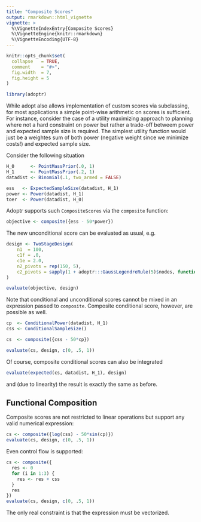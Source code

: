 ---
title: "Composite Scores"
output: rmarkdown::html_vignette
vignette: >
  %\VignetteIndexEntry{Composite Scores}
  %\VignetteEngine{knitr::rmarkdown}
  %\VignetteEncoding{UTF-8}
---

```{r, include = FALSE}
knitr::opts_chunk$set(
  collapse   = TRUE,
  comment    = "#>",
  fig.width  = 7,
  fig.height = 5
)
```

```{r setup}
library(adoptr)
```



While adopt also allows implementation of custom scores via subclassing,
for most applications a simple point-wise arithmetic on scores is
sufficient.
For instance, consider the case of a utility maximizing approach to
planning where not a hard constraint on power but rather a trade-off betweem 
power and expected sample size is required.
The simplest utility function would just be a weightes sum of both
power (negative weight since we minimize costs!) and expected
sample size.

Consider the following situation
```{r}
H_0      <- PointMassPrior(.0, 1)
H_1      <- PointMassPrior(.2, 1)
datadist <- Binomial(.1, two_armed = FALSE)

ess   <- ExpectedSampleSize(datadist, H_1)
power <- Power(datadist, H_1)
toer  <- Power(datadist, H_0)
```

Adoptr supports such `CompositeScores` via the `composite` function:
```{r sum}
objective <- composite({ess - 50*power})
```

The new unconditional score can be evaluated as usual, e.g.
```{r}
design <- TwoStageDesign(
    n1  = 100,
    c1f = .0,
    c1e = 2.0,
    n2_pivots = rep(150, 5),
    c2_pivots = sapply(1 + adoptr:::GaussLegendreRule(5)$nodes, function(x) -x + 2)
)

evaluate(objective, design)
```

Note that conditional and unconditional scores cannot be mixed in an 
expression passed to `composite`. 
Composite conditional score, however, are possible as well.
```{r}
cp  <- ConditionalPower(datadist, H_1)
css <- ConditionalSampleSize()

cs  <- composite({css - 50*cp})
```

```{r}
evaluate(cs, design, c(0, .5, 1))
```

Of course, composite conditional scores can also be integrated
```{r}
evaluate(expected(cs, datadist, H_1), design)
```
and (due to linearity) the result is exactly the same as before.



## Functional Composition

Composite scores are not restricted to linear operations but support
any valid numerical expression:
```{r}
cs <- composite({log(css) - 50*sin(cp)})
evaluate(cs, design, c(0, .5, 1))
```
Even control flow is supported:
```{r}
cs <- composite({
  res <- 0
  for (i in 1:3) {
    res <- res + css
  }
  res
})
evaluate(cs, design, c(0, .5, 1))
```
The only real constraint is that the expression must be vectorized.
